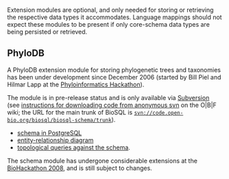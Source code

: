 Extension modules are optional, and only needed for storing or retrieving the respective data types it accommodates. Language mappings should not expect these modules to be present if only core-schema data types are being persisted or retrieved.

==PhyloDB==
A PhyloDB extension module for storing phylogenetic trees and taxonomies has been under development since December 2006 (started by Bill Piel and Hilmar Lapp at the [http://hackathon.nescent.org/Phylohackathon_1 Phyloinformatics Hackathon]). 

The module is in pre-release status and is only available via [http://code.open-bio.org/svnweb/index.cgi/biosql/browse/biosql-schema/trunk Subversion] (see [http://open-bio.org/wiki/SourceCode#Downloading_and_updating_code_via_Anonymous_SVN instructions for downloading code from anonymous svn] on the O|B|F wiki; the URL for the main trunk of BioSQL is <code>svn://code.open-bio.org/biosql/biosql-schema/trunk</code>).
* [http://code.open-bio.org/svnweb/index.cgi/biosql/view/biosql-schema/trunk/sql/biosql-phylodb-pg.sql schema in PostgreSQL]
* [http://code.open-bio.org/svnweb/index.cgi/biosql/checkout/biosql-schema/trunk/doc/biosql-phylodb.pdf entity-relationship diagram]
* [http://code.open-bio.org/svnweb/index.cgi/biosql/view/biosql-schema/trunk/sql/phylodb-topo-queries.sql topological queries against the schema].
The schema module has undergone considerable extensions at the [http://hackathon.dbcls.jp BioHackathon 2008], and is still subject to changes.